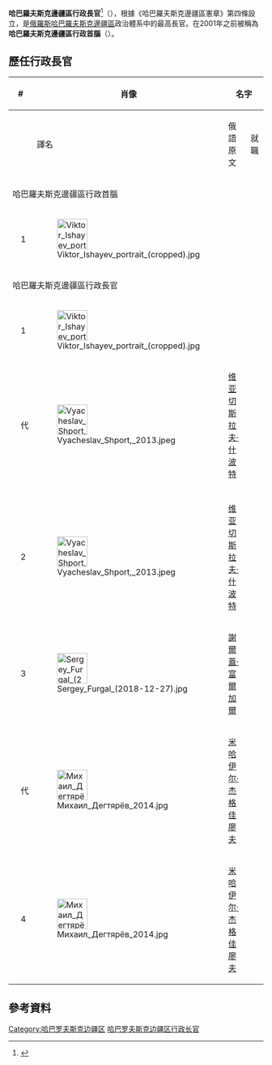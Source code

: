 {{Expand Russian|Губернатор Хабаровского края}}
{{Infobox political post
|post            = 行政长官
|body            = 哈巴罗夫斯克边疆区
|nativename      =
|insignia        = Coat of arms of Khabarovsk Krai.svg
|insigniasize    = 100px
|insigniacaption = 
|department      =
|image           = Михаил Дегтярёв 2014.jpg
|alt             = 
|incumbent       = [[米哈伊尔·弗拉基米罗维奇·杰格佳廖夫|米哈伊尔·杰格佳廖夫]]
|incumbentsince  = 2021年9月24日
| appointer       = [[直接選舉|直接選舉]]
| residence       = 俄羅斯[[哈巴罗夫斯克边疆区|哈巴罗夫斯克边疆区]][[伯力|哈巴罗夫斯克]]马克思街56号
| seat            = 
| deputy          = 
|constituting_instrument = 
|termlength      = 5年
|inaugural       = {{link-en|维克托·伊万诺维奇·伊沙耶夫|Viktor Ishayev|维克托·伊沙耶夫}}
|formation       = 1991年
|last            =
|abolished       =
|succession      = 
|salary          = 
|website         =https://www.khabkrai.ru/governor
}}
'''哈巴羅夫斯克邊疆區行政長官'''<ref>{{Cite web |url=http://www.chinanews.com/gj/2020/07-12/9235976.shtml |title=俄哈巴罗夫斯克边疆区民众集会支持被捕行政长官 |accessdate=2020-10-02 |archive-date=2020-10-31 |archive-url=https://web.archive.org/web/20201031150647/http://www.chinanews.com/gj/2020/07-12/9235976.shtml |dead-url=no }}</ref>（{{lang-ru|Губернатор Хабаровского края}}），根據《哈巴羅夫斯克邊疆區憲章》第四條設立，是[[俄羅斯|俄羅斯]][[哈巴羅夫斯克邊疆區|哈巴羅夫斯克邊疆區]]政治體系中的最高長官。在2001年之前被稱為'''哈巴羅夫斯克邊疆區行政首腦'''（{{lang|ru|Глава администрации Хабаровского края}}）。

==歷任行政長官==
{| class="wikitable" style="margin-bottom: 10px;"
! colspan="2"|# 
! rowspan="2"|肖像
! colspan="2"|名字
! colspan="2"|任期
! rowspan="2"|政黨
|-
!
!
! 譯名
! 俄語原文
! 就職 
! 離職 
|- 
! colspan=8 |哈巴羅夫斯克邊疆區行政首腦
|-
| style="background:{{Party meta/color/統一俄羅斯黨}};"|
| 1 
| [[File:Viktor_Ishayev_portrait_(cropped).jpg|60px]] 
| {{link-en|维克托·伊万诺维奇·伊沙耶夫|Viktor Ishayev|维克托·伊沙耶夫}}
| {{lang|ru|Виктор Ишаев}}
| 1991年10月24日
| 2001年11月1日
| [[統一俄羅斯|統一俄羅斯]]
|- 
! colspan=8 |哈巴羅夫斯克邊疆區行政長官
|-
| style="background:{{Party meta/color/統一俄羅斯黨}};"|
| 1 
| [[File:Viktor_Ishayev_portrait_(cropped).jpg|60px]] 
| {{link-en|维克托·伊万诺维奇·伊沙耶夫|Viktor Ishayev|维克托·伊沙耶夫}}
| {{lang|ru|Виктор Ишаев}}
| 2001年11月1日
| 2009年4月30日
| [[統一俄羅斯|統一俄羅斯]]
|- bgcolor="#E6E6AA"
| style="background:{{Party meta/color/統一俄羅斯黨}};"|
| 代
| [[File:Vyacheslav_Shport,_2013.jpeg|60px]] 
| [[维亚切斯拉夫·什波特|维亚切斯拉夫·什波特]]
| {{lang|ru|Вячеслав Шпорт}}
| 2009年4月30日
| 2009年5月6日
| [[統一俄羅斯|統一俄羅斯]]
|-
|-
| style="background:{{Party meta/color/統一俄羅斯黨}};"|
| 2
| [[File:Vyacheslav_Shport,_2013.jpeg|60px]] 
| [[维亚切斯拉夫·什波特|维亚切斯拉夫·什波特]]
| {{lang|ru|Вячеслав Шпорт}}
| 2009年5月6日
| 2018年9月28日
| [[統一俄羅斯|統一俄羅斯]]
|-
| style="background:{{Party meta/color/俄羅斯自由民主黨}};"|
| 3
| [[File:Sergey_Furgal_(2018-12-27).jpg|60px]] 
| [[謝爾蓋·富爾加爾|謝爾蓋·富爾加爾]]
| {{lang|ru|Сергей Фургал}}
| 2018年9月28日
| 2020年7月20日
| [[俄羅斯自由民主黨|俄羅斯自由民主黨]]
|- bgcolor="#E6E6AA"
| style="background:{{Party meta/color/俄羅斯自由民主黨}};"|
| 代
| [[File:Михаил_Дегтярёв_2014.jpg|60px]] 
| [[米哈伊尔·弗拉基米罗维奇·杰格佳廖夫|米哈伊尔·杰格佳廖夫]]
| {{lang|ru|Михаил Дегтярёв}}
| 2020年7月20日
| 2021年9月24日
| [[俄羅斯自由民主黨|俄羅斯自由民主黨]]
|-
| style="background:{{Party meta/color/俄羅斯自由民主黨}};"|
| 4
| [[File:Михаил_Дегтярёв_2014.jpg|60px]] 
| [[米哈伊尔·弗拉基米罗维奇·杰格佳廖夫|米哈伊尔·杰格佳廖夫]]
| {{lang|ru|Михаил Дегтярёв}}
| 2021年9月24日
| 現任
| [[俄羅斯自由民主黨|俄羅斯自由民主黨]]
|}

==參考資料==
{{reflist}}

{{俄罗斯联邦主体首长}}
[[Category:哈巴罗夫斯克边疆区|Category:哈巴罗夫斯克边疆区]]
[[Category:哈巴罗夫斯克边疆区行政长官|]]